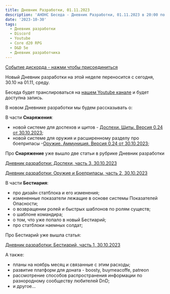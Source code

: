 ```yaml
---
title: Дневник Разработки, 01.11.2023
description: 'АНОНС Беседа - Дневник Разработки, 01.11.2023 в 20:00 по Киеву'
date: '2023-10-30'
tags:
  - Дневник разработки
  - Discord
  - Youtube
  - Core d20 RPG
  - D&D 5e
  - Дневник разработчика
---
```


[Событие дискорда - нажми чтобы присоединиться](https://discord.gg/Q3NbyvsD?event=1166072910323126292)

Новый Дневник разработки на этой неделе переносится с сегодня, 30.10 на 01.11, среду.

Беседа будет транслироваться на [нашем Youtube канале](https://www.youtube.com/channel/UC3TT91uEL3eb_S5ekF3U0bg) и будет доступна запись.

В новом Дневнике разработки мы будем рассказывать о:

В части **Снаряжения**:

- новой системе для доспехов и щитов - [Доспехи. Щиты. Версия 0.24 от 30.10.2023](https://cyborgsandmages.com/posts/core-d20/playtest-equipment-armor-and-shields-30102023);
- новой системе для оружия и расширенному разделу про боеприпасы -[Оружие. Аммуниция. Версия 0.24 от 30.10.2023](https://cyborgsandmages.com/posts/core-d20/playtest-equipment-weapons-ammunition-30102023);

Про **Снаряжение** уже вышло две статьи в рубрике Дневник разработки

[Дневник разработки: Доспехи, часть 3, 30.10.2023](https://cyborgsandmages.com/posts/core-d20/design-diary-equipment-armor-3-30102023)

[Дневник разработки: Оружие и Боеприпасы, часть 2, 30.10.2023](https://cyborgsandmages.com/posts/core-d20/design-diary-equipment-weapons-2-30102023)

В части **Бестиария**:

- про дизайн статблока и его изменения;
- измененные показатели лежащие в основе системы Показателей Опасности;
- о возвращении ролей и быстрых шаблонов по ролям существ;
- о шаблоне командира;
- о том, что уже попало в новый Бестиарий;
- про статблоки наемных солдат;

Про Бестиарий уже вышла статья:

[Дневник разработки: Бестиарий, часть 1, 30.10.2023](https://cyborgsandmages.com/posts/core-d20/design-diary-bestiary-1-30102023)

А также:

- планы на ноябрь месяц и связанные с этим расходы;
- развитие платформ для доната - boosty, buymeacoffe, patreon
- рассмотрение способов распространения информации по разнородному сообществу любителей DnD;
- и другое...
